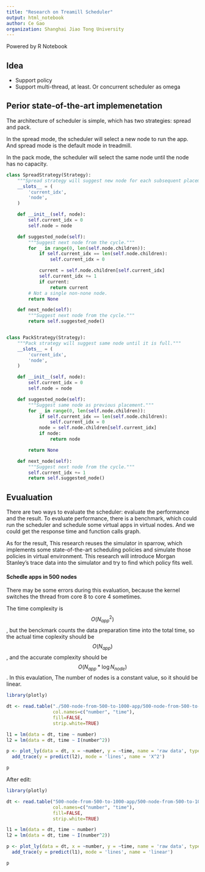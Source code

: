 ```yaml
---
title: "Research on Treamill Scheduler"
output: html_notebook
author: Ce Gao
organization: Shanghai Jiao Tong University
---
```


Powered by R Notebook

## Idea

* Support policy
* Support multi-thread, at least. Or concurrent scheduler as omega

## Perior state-of-the-art implemenetation

The architecture of scheduler is simple, which has two strategies: spread and pack.

In the spread mode, the scheduler will select a new node to run the app. And spread mode is the default mode in treadmill.

In the pack mode, the scheduler will select the same node until the node has no capacity.

```python
class SpreadStrategy(Strategy):
    """Spread strategy will suggest new node for each subsequent placement."""
    __slots__ = (
        'current_idx',
        'node',
    )

    def __init__(self, node):
        self.current_idx = 0
        self.node = node

    def suggested_node(self):
        """Suggest next node from the cycle."""
        for _ in range(0, len(self.node.children)):
            if self.current_idx == len(self.node.children):
                self.current_idx = 0

            current = self.node.children[self.current_idx]
            self.current_idx += 1
            if current:
                return current
        # Not a single non-none node.
        return None

    def next_node(self):
        """Suggest next node from the cycle."""
        return self.suggested_node()


class PackStrategy(Strategy):
    """Pack strategy will suggest same node until it is full."""
    __slots__ = (
        'current_idx',
        'node',
    )

    def __init__(self, node):
        self.current_idx = 0
        self.node = node

    def suggested_node(self):
        """Suggest same node as previous placement."""
        for _ in range(0, len(self.node.children)):
            if self.current_idx == len(self.node.children):
                self.current_idx = 0
            node = self.node.children[self.current_idx]
            if node:
                return node

        return None

    def next_node(self):
        """Suggest next node from the cycle."""
        self.current_idx += 1
        return self.suggested_node()
```

## Evualuation

There are two ways to evaluate the scheduler: evaluate the performance and the result. To evaluate performance, there is a benchmark, which could run the scheduler and schedule some virtual apps in virtual nodes. And we could get the response time and function calls graph.

As for the result, This research reuses the simulator in sparrow, which implements some state-of-the-art scheduling policies and simulate those policies in virtual environment. This research will introduce Morgan Stanley's trace data into the simulator and try to find which policy fits well.

#### Schedle apps in 500 nodes

There may be some errors during this evaluation, because the kernel switches the thread from core 8 to core 4 sometimes.

The time complexity is $$O(N_{app}^2)$$, but the benckmark counts the data preparation time into the total time, so the actual time coplexity should be $$O(N_{app})$$, and the accurate complexity should be $$O(N_{app} * \log N_{node})$$. In this evaulation, The number of nodes is a constant value, so it should be linear.

```r
library(plotly)

dt <- read.table("./500-node-from-500-to-1000-app/500-node-from-500-to-1000-app.txt",
                 col.names=c("number", "time"),
                 fill=FALSE,
                 strip.white=TRUE)

l1 = lm(data = dt, time ~ number)
l2 = lm(data = dt, time ~ I(number^2))

p <- plot_ly(data = dt, x = ~number, y = ~time, name = 'raw data', type = 'scatter') %>% 
  add_trace(y = predict(l2), mode = 'lines', name = 'X^2')

p
```

After edit:

```r
library(plotly)

dt <- read.table("500-node-from-500-to-1000-app/500-node-from-500-to-1000-app-linear.txt",
                 col.names=c("number", "time"),
                 fill=FALSE,
                 strip.white=TRUE)

l1 = lm(data = dt, time ~ number)
l2 = lm(data = dt, time ~ I(number^2))

p <- plot_ly(data = dt, x = ~number, y = ~time, name = 'raw data', type = 'scatter') %>% 
  add_trace(y = predict(l1), mode = 'lines', name = 'linear')

p

```

